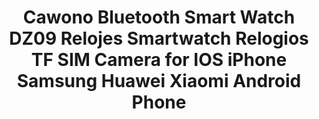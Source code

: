 ---
id: '32817753623'
title: >-
  Cawono Bluetooth Smart Watch DZ09 Relojes Smartwatch Relogios TF SIM Camera
  for IOS iPhone Samsung Huawei Xiaomi Android Phone
description: ''
images:
  - >-
    ../../images/32817753623/0_Cawono-Bluetooth-Smart-Watch-DZ09-Relojes-Smartwatch-Relogios-TF-SIM-Camera-for-IOS-iPhone-Samsung-Huawei.jpg
  - >-
    ../../images/32817753623/1_Cawono-Bluetooth-Smart-Watch-DZ09-Relojes-Smartwatch-Relogios-TF-SIM-Camera-for-IOS-iPhone-Samsung-Huawei.jpg
  - >-
    ../../images/32817753623/2_Cawono-Bluetooth-Smart-Watch-DZ09-Relojes-Smartwatch-Relogios-TF-SIM-Camera-for-IOS-iPhone-Samsung-Huawei.jpg
  - >-
    ../../images/32817753623/3_Cawono-Bluetooth-Smart-Watch-DZ09-Relojes-Smartwatch-Relogios-TF-SIM-Camera-for-IOS-iPhone-Samsung-Huawei.jpg
  - >-
    ../../images/32817753623/4_Cawono-Bluetooth-Smart-Watch-DZ09-Relojes-Smartwatch-Relogios-TF-SIM-Camera-for-IOS-iPhone-Samsung-Huawei.jpg
  - >-
    ../../images/32817753623/5_Cawono-Bluetooth-Smart-Watch-DZ09-Relojes-Smartwatch-Relogios-TF-SIM-Camera-for-IOS-iPhone-Samsung-Huawei.jpg
pricing:
  price: 99.99
  compareAt: null
  cost: null
  taxed: true
variants:
  - title: Color
    options:
      - optionId: '14:29'
        src: >-
          https://ae01.alicdn.com/kf/HTB1HYq0aLjM8KJjSZFsq6xdZpXaw/Cawono-Bluetooth-Smart-Watch-DZ09-Relojes-Smartwatch-Relogios-TF-SIM-Camera-for-IOS-iPhone-Samsung-Huawei.jpg
        text: White
      - optionId: '14:193'
        src: >-
          https://ae01.alicdn.com/kf/HTB1yeVCfAfb_uJjSsrbq6z6bVXar/Cawono-Bluetooth-Smart-Watch-DZ09-Relojes-Smartwatch-Relogios-TF-SIM-Camera-for-IOS-iPhone-Samsung-Huawei.jpg
        text: Black
      - optionId: '14:175'
        src: >-
          https://ae01.alicdn.com/kf/HTB18i63IhGYBuNjy0Fnq6x5lpXaX/Cawono-Bluetooth-Smart-Watch-DZ09-Relojes-Smartwatch-Relogios-TF-SIM-Camera-for-IOS-iPhone-Samsung-Huawei.jpg
        text: White with 16G
      - optionId: '14:10'
        src: >-
          https://ae01.alicdn.com/kf/HTB1xVWbdxUaBuNjt_iGq6xlkFXaa/Cawono-Bluetooth-Smart-Watch-DZ09-Relojes-Smartwatch-Relogios-TF-SIM-Camera-for-IOS-iPhone-Samsung-Huawei.jpg
        text: Black with 16G
      - optionId: '14:691'
        src: >-
          https://ae01.alicdn.com/kf/HTB1h1DrIkOWBuNjSsppq6xPgpXac/Cawono-Bluetooth-Smart-Watch-DZ09-Relojes-Smartwatch-Relogios-TF-SIM-Camera-for-IOS-iPhone-Samsung-Huawei.jpg
        text: Sliver with 16G
      - optionId: '14:173'
        src: >-
          https://ae01.alicdn.com/kf/HTB1JJmcz8mWBuNkSndVq6AsApXaz/Cawono-Bluetooth-Smart-Watch-DZ09-Relojes-Smartwatch-Relogios-TF-SIM-Camera-for-IOS-iPhone-Samsung-Huawei.jpg
        text: Gold with 16G
      - optionId: '14:350853'
        src: >-
          https://ae01.alicdn.com/kf/HTB17zbqgJrJ8KJjSspaq6xuKpXay/Cawono-Bluetooth-Smart-Watch-DZ09-Relojes-Smartwatch-Relogios-TF-SIM-Camera-for-IOS-iPhone-Samsung-Huawei.jpg
        text: Sliver
      - optionId: '14:350850'
        src: >-
          https://ae01.alicdn.com/kf/HTB1Yzepc46I8KJjy0Fgq6xXzVXay/Cawono-Bluetooth-Smart-Watch-DZ09-Relojes-Smartwatch-Relogios-TF-SIM-Camera-for-IOS-iPhone-Samsung-Huawei.jpg
        text: Gold
  - title: Ships From
    options:
      - optionId: '200007763:201336100'
        text: China
      - optionId: '200007763:201336106'
        text: United States
      - optionId: '200007763:201336103'
        text: Russian Federation
tags:
  - Language
  - 'Polish,Russian,Portuguese,Spanish,English,German,Italian,French,Turkish'
  - Movement Type
  - Electronic
  - Function
  - >-
    Passometer,Sleep Tracker,Calendar,Dial Call,Alarm Clock,Month,Answer
    Call,Message Reminder,Week,Call Reminder
  - Case Material
  - Alloy
  - Rear Camera
  - 0.3MP
  - Type
  - On Wrist
  - Battery Detachable
  - 'Yes'
  - ROM
  - <128MB
  - Waterproof Grade
  - Life Waterproof
  - RAM
  - <128MB
  - Battery Capacity
  - 180-220mAh
  - Screen Shape
  - Square
  - Network Mode
  - 2g
  - CPU Model
  - Cawono MTK6261D
  - System
  - Android Wear
  - Brand Name
  - cawono
  - Application Age Group
  - Adult
  - Display Size
  - 1.54''
  - Style
  - Fashion
  - Band Material
  - Silica Gel
  - SIM Card Available
  - 'Yes'
  - Resolution
  - 240*240px
  - CPU Manufacturer
  - Mediatek
  - Compatibility
  - All Compatible
meta: null
---